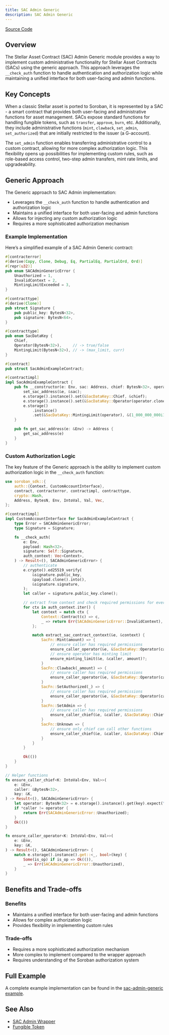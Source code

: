 ```yaml
---
title: SAC Admin Generic
description: SAC Admin Generic
---
```


[Source Code](https://github.com/OpenZeppelin/stellar-contracts/tree/main/packages/tokens/src/fungible/utils/sac_admin_generic)

## Overview

The Stellar Asset Contract (SAC) Admin Generic module provides a way to implement custom administrative
functionality for Stellar Asset Contracts (SACs) using the generic approach. This approach leverages the
`__check_auth` function to handle authentication and authorization logic while maintaining a unified
interface for both user-facing and admin functions.

## Key Concepts

When a classic Stellar asset is ported to Soroban, it is represented by a SAC - a smart contract that provides
both user-facing and administrative functions for asset management. SACs expose standard functions for handling
fungible tokens, such as `transfer`, `approve`, `burn`, etc. Additionally, they include administrative functions
(`mint`, `clawback`, `set_admin`, `set_authorized`) that are initially restricted to the issuer (a G-account).

The `set_admin` function enables transferring administrative control to a custom contract, allowing for more
complex authorization logic. This flexibility opens up possibilities for implementing custom rules, such as
role-based access control, two-step admin transfers, mint rate limits, and upgradeability.

## Generic Approach

The Generic approach to SAC Admin implementation:

* Leverages the `__check_auth` function to handle authentication and authorization logic
* Maintains a unified interface for both user-facing and admin functions
* Allows for injecting any custom authorization logic
* Requires a more sophisticated authorization mechanism

### Example Implementation

Here’s a simplified example of a SAC Admin Generic contract:

```rust
#[contracterror]
#[derive(Copy, Clone, Debug, Eq, PartialEq, PartialOrd, Ord)]
#[repr(u32)]
pub enum SACAdminGenericError {
    Unauthorized = 1,
    InvalidContext = 2,
    MintingLimitExceeded = 3,
}

#[contracttype]
#[derive(Clone)]
pub struct Signature {
    pub public_key: BytesN<32>,
    pub signature: BytesN<64>,
}

#[contracttype]
pub enum SacDataKey {
    Chief,
    Operator(BytesN<32>),     // -> true/false
    MintingLimit(BytesN<32>), // -> (max_limit, curr)
}

#[contract]
pub struct SacAdminExampleContract;

#[contractimpl]
impl SacAdminExampleContract {
    pub fn __constructor(e: Env, sac: Address, chief: BytesN<32>, operator: BytesN<32>) {
        set_sac_address(&e, &sac);
        e.storage().instance().set(&SacDataKey::Chief, &chief);
        e.storage().instance().set(&SacDataKey::Operator(operator.clone()), &true);
        e.storage()
            .instance()
            .set(&SacDataKey::MintingLimit(operator), &(1_000_000_000i128, 0i128));
    }

    pub fn get_sac_address(e: &Env) -> Address {
        get_sac_address(e)
    }
}
```

### Custom Authorization Logic

The key feature of the Generic approach is the ability to implement custom authorization logic in the `__check_auth`
function:

```rust
use soroban_sdk::{
    auth::{Context, CustomAccountInterface},
    contract, contracterror, contractimpl, contracttype,
    crypto::Hash,
    Address, BytesN, Env, IntoVal, Val, Vec,
};

#[contractimpl]
impl CustomAccountInterface for SacAdminExampleContract {
    type Error = SACAdminGenericError;
    type Signature = Signature;

    fn __check_auth(
        e: Env,
        payload: Hash<32>,
        signature: Self::Signature,
        auth_context: Vec<Context>,
    ) -> Result<(), SACAdminGenericError> {
        // authenticate
        e.crypto().ed25519_verify(
            &signature.public_key,
            &payload.clone().into(),
            &signature.signature,
        );
        let caller = signature.public_key.clone();

        // extract from context and check required permissions for every function
        for ctx in auth_context.iter() {
            let context = match ctx {
                Context::Contract(c) => c,
                _ => return Err(SACAdminGenericError::InvalidContext),
            };

            match extract_sac_contract_context(&e, &context) {
                SacFn::Mint(amount) => {
                    // ensure caller has required permissions
                    ensure_caller_operator(&e, &SacDataKey::Operator(caller.clone()))?;
                    // ensure operator has minting limit
                    ensure_minting_limit(&e, &caller, amount)?;
                }
                SacFn::Clawback(_amount) => {
                    // ensure caller has required permissions
                    ensure_caller_operator(&e, &SacDataKey::Operator(caller.clone()))?;
                }
                SacFn::SetAuthorized(_) => {
                    // ensure caller has required permissions
                    ensure_caller_operator(&e, &SacDataKey::Operator(caller.clone()))?;
                }
                SacFn::SetAdmin => {
                    // ensure caller has required permissions
                    ensure_caller_chief(&e, &caller, &SacDataKey::Chief)?;
                }
                SacFn::Unknown => {
                    // ensure only chief can call other functions
                    ensure_caller_chief(&e, &caller, &SacDataKey::Chief)?
                }
            }
        }

        Ok(())
    }
}

// Helper functions
fn ensure_caller_chief<K: IntoVal<Env, Val>>(
    e: &Env,
    caller: &BytesN<32>,
    key: &K,
) -> Result<(), SACAdminGenericError> {
    let operator: BytesN<32> = e.storage().instance().get(key).expect("chief or operator not set");
    if *caller != operator {
        return Err(SACAdminGenericError::Unauthorized);
    }
    Ok(())
}

fn ensure_caller_operator<K: IntoVal<Env, Val>>(
    e: &Env,
    key: &K,
) -> Result<(), SACAdminGenericError> {
    match e.storage().instance().get::<_, bool>(key) {
        Some(is_op) if is_op => Ok(()),
        _ => Err(SACAdminGenericError::Unauthorized),
    }
}
```

## Benefits and Trade-offs

### Benefits

* Maintains a unified interface for both user-facing and admin functions
* Allows for complex authorization logic
* Provides flexibility in implementing custom rules

### Trade-offs

* Requires a more sophisticated authorization mechanism
* More complex to implement compared to the wrapper approach
* Requires understanding of the Soroban authorization system

## Full Example

A complete example implementation can be found in the
[sac-admin-generic example](https://github.com/OpenZeppelin/stellar-contracts/tree/main/examples/sac-admin-generic).

## See Also

* [SAC Admin Wrapper](tokens/fungible/sac-admin-wrapper.adoc)
* [Fungible Token](tokens/fungible/fungible.adoc)
